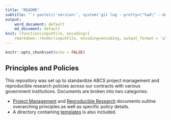 ```yaml
---
title: "README"
subtitle: "`r paste(c('version:', system('git log --pretty=\"%ad\" --date=short -- README.Rmd', intern = TRUE)[1]), collapse = ' ')`"
output: 
    word_document: default
    md_document: default
knit: (function(inputFile, encoding){
    rmarkdown::render(inputFile, encoding=encoding, output_format = 'all')})
---
```


```r
knitr::opts_chunk$set(echo = FALSE)
```

## Principles and Policies

This repository was set up to standardize ABCS project management and reproducible research policies across our contracts with various government institutions. Documents are broken into two categories:

* [Project Management](https://github.com/abcsFrederick/Principles-and-Policies/blob/main/Project-Management.md) and [Reproducible Research](https://github.com/abcsFrederick/Principles-and-Policies/blob/main/Reproducible-Research.md) documents outline overarching principles as well as specific policy details.
* A directory containing [templates](https://github.com/abcsFrederick/Principles-and-Policies/tree/main/templates) is also included.
